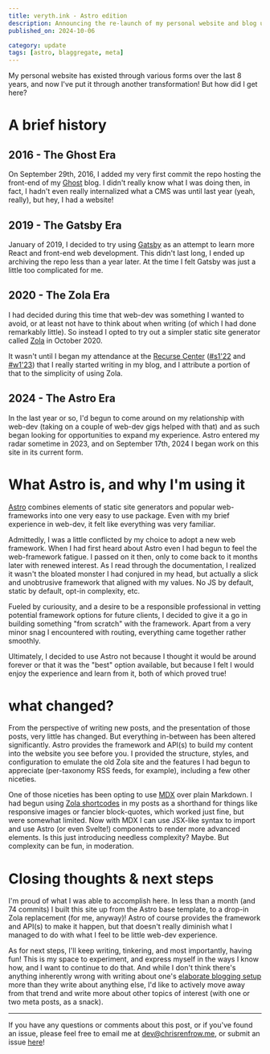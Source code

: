 ```yaml
---
title: veryth.ink - Astro edition
description: Announcing the re-launch of my personal website and blog using the new (to me) web framework, Astro!
published_on: 2024-10-06

category: update
tags: [astro, blaggregate, meta]
---
```



My personal website has existed through various forms over the last 8 years, and now I've put it through another transformation! But how did I get here?

# A brief history

## 2016 - The Ghost Era
On September 29th, 2016, I added my very first commit the repo hosting the front-end of my [Ghost](https://ghost.org/) blog. I didn't really know what I was doing then, in fact, I hadn't even really internalized what a CMS was until last year (yeah, really), but hey, I had a website!

## 2019 - The Gatsby Era
January of 2019, I decided to try using [Gatsby](https://www.gatsbyjs.com/) as an attempt to learn more React and front-end web development. This didn't last long, I ended up archiving the repo less than a year later. At the time I felt Gatsby was just a little too complicated for me.

## 2020 - The Zola Era
I had decided during this time that web-dev was something I wanted to avoid, or at least not have to think about when writing (of which I had done remarkably little). So instead I opted to try out a simpler static site generator called [Zola](https://www.getzola.org/) in October 2020.

It wasn't until I began my attendance at the [Recurse Center](https://recurse.com) ([#s1'22](/blog/tags/s1-22) and [#w1'23](/blog/tags/w1-23)) that I really started writing in my blog, and I attribute a portion of that to the simplicity of using Zola.

## 2024 - The Astro Era
In the last year or so, I'd begun to come around on my relationship with web-dev (taking on a couple of web-dev gigs helped with that) and as such began looking for opportunities to expand my experience. Astro entered my radar sometime in 2023, and on September 17th, 2024 I began work on this site in its current form.

# What Astro is, and why I'm using it
[Astro](https://astro.build/) combines elements of static site generators and popular web-frameworks into one very easy to use package. Even with my brief experience in web-dev, it felt like everything was very familiar.

Admittedly, I was a little conflicted by my choice to adopt a new web framework. When I had first heard about Astro even I had begun to feel the web-framework fatigue. I passed on it then, only to come back to it months later with renewed interest. As I read through the documentation, I realized it wasn't the bloated monster I had conjured in my head, but actually a slick and unobtrusive framework that aligned with my values. No JS by default, static by default, opt-in complexity, etc.

Fueled by curiousity, and a desire to be a responsible professional in vetting potential framework options for future clients, I decided to give it a go in building something "from scratch" with the framework. Apart from a very minor snag I encountered with routing, everything came together rather smoothly.

Ultimately, I decided to use Astro not because I thought it would be around forever or that it was the "best" option available, but because I felt I would enjoy the experience and learn from it, both of which proved true!

# what changed?

From the perspective of writing new posts, and the presentation of those posts, very little has changed. But everything in-between has been altered significantly. Astro provides the framework and API(s) to build my content into the website you see before you. I provided the structure, styles, and configuration to emulate the old Zola site and the features I had begun to appreciate (per-taxonomy RSS feeds, for example), including a few other niceties.

One of those niceties has been opting to use [MDX](https://mdxjs.com/docs/what-is-mdx/) over plain Markdown. I had begun using [Zola shortcodes](https://www.getzola.org/documentation/content/shortcodes/) in my posts as a shorthand for things like responsive images or fancier block-quotes, which worked just fine, but were somewhat limited. Now with MDX I can use JSX-like syntax to import and use Astro (or even Svelte!) components to render more advanced elements. Is this just introducing needless complexity? Maybe. But complexity can be fun, in moderation.

# Closing thoughts & next steps

I'm proud of what I was able to accomplish here. In less than a month (and 74 commits) I built this site up from the Astro base template, to a drop-in Zola replacement (for me, anyway)! Astro of course provides the framework and API(s) to make it happen, but that doesn't really diminish what I managed to do with what I feel to be little web-dev experience.

As for next steps, I'll keep writing, tinkering, and most importantly, having fun! This is my space to experiment, and express myself in the ways I know how, and I want to continue to do that. And while I don't think there's anything inherently wrong with writing about one's [elaborate blogging setup](https://rakhim.org/honestly-undefined/19/) more than they write about anything else, I'd like to actively move away from that trend and write more about other topics of interest (with one or two meta posts, as a snack).

---

If you have any questions or comments about this post, or if you've found an issue, please feel free to email me at dev@chrisrenfrow.me, or submit an issue [here](https://github.com/chrisrenfrow/veryth.ink)!
